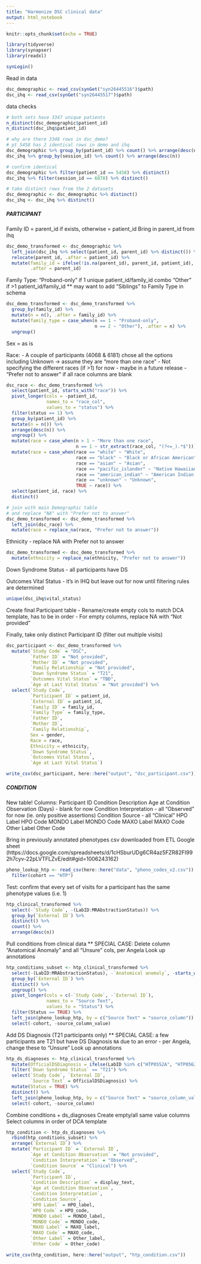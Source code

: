 ```yaml
---
title: "Harmonize DSC clinical data"
output: html_notebook
---
```


```r
knitr::opts_chunk$set(echo = TRUE)

library(tidyverse)
library(synapser)
library(readxl)

synLogin()
```

Read in data
```r
dsc_demographic <- read_csv(synGet("syn26445516")$path)
dsc_ihq <- read_csv(synGet("syn26445517")$path)
```

data checks
```r
# both sets have 3347 unique patients
n_distinct(dsc_demographic$patient_id)
n_distinct(dsc_ihq$patient_id)

# why are there 3348 rows in dsc_demo?
# pt 5458 has 2 identical rows in demo and ihq 
dsc_demographic %>% group_by(patient_id) %>% count() %>% arrange(desc(n))
dsc_ihq %>% group_by(session_id) %>% count() %>% arrange(desc(n))

# confirm identical
dsc_demographic %>% filter(patient_id == 5458) %>% distinct()
dsc_ihq %>% filter(session_id == 6878) %>% distinct()

# take distinct rows from the 2 datasets
dsc_demographic <- dsc_demographic %>% distinct()
dsc_ihq <- dsc_ihq %>% distinct()

```

##### PARTICIPANT

Family ID = parent_id if exists, otherwise = patient_id
Bring in parent_id from ihq
```r
dsc_demo_transformed <- dsc_demographic %>% 
  left_join(dsc_ihq %>% select(patient_id, parent_id) %>% distinct()) %>% 
  relocate(parent_id, .after = patient_id) %>% 
  mutate(family_id = ifelse(!is.na(parent_id), parent_id, patient_id),
         .after = parent_id) 
```

Family Type:
"Proband-only" if 1 unique patient_id/family_id combo
"Other" if >1 patient_id/family_id
** may want to add "Siblings" to Family Type in schema

```r
dsc_demo_transformed <- dsc_demo_transformed %>% 
  group_by(family_id) %>% 
  mutate(n = n(), .after = family_id) %>% 
  mutate(family_type = case_when(n == 1 ~ "Proband-only",
                                 n == 2 ~ "Other"), .after = n) %>% 
  ungroup()
```

Sex = as is

Race:
- A couple of participants (4068 & 6181) chose all the options including Unknown -> assume they are "more than one race"
- Not specifying the different races (if >1) for now - maybe in a future release
- "Prefer not to answer" if all race columns are blank
```r
dsc_race <- dsc_demo_transformed %>% 
  select(patient_id, starts_with("race")) %>% 
  pivot_longer(cols = -patient_id,
               names_to = "race_col",
               values_to = "status") %>%
  filter(status == 1) %>% 
  group_by(patient_id) %>%
  mutate(n = n()) %>% 
  arrange(desc(n)) %>%
  ungroup() %>% 
  mutate(race = case_when(n > 1 ~ "More than one race",
                          n == 1 ~ str_extract(race_col, "(?<=_).*$"))) %>% 
  mutate(race = case_when(race == "white" ~ "White",
                          race == "black" ~ "Black or African American",
                          race == "asian" ~ "Asian",
                          race == "pacific_islander" ~ "Native Hawaiian or Other Pacific Islander",
                          race == "american_indian" ~ "American Indian or Alaska Native",
                          race == "unknown" ~ "Unknown",
                          TRUE ~ race)) %>% 
  select(patient_id, race) %>% 
  distinct()

# join with main Demographic table
# and replace "NA" with "Prefer not to answer"
dsc_demo_transformed <- dsc_demo_transformed %>% 
  left_join(dsc_race) %>% 
  mutate(race = replace_na(race, "Prefer not to answer"))
```

Ethnicity - replace NA with Prefer not to answer

```r
dsc_demo_transformed <- dsc_demo_transformed %>% 
  mutate(ethnicity = replace_na(ethnicity, "Prefer not to answer"))
```

Down Syndrome Status - all participants have DS

Outcomes Vital Status - it's in IHQ but leave out for now until filtering rules are determined
```r

unique(dsc_ihq$vital_status)

```


Create final Participant table - Rename/create empty cols to match DCA template, has to be in order - For empty columns, replace NA with "Not provided"

Finally, take only distinct Participant ID (filter out multiple visits)

```r
dsc_participant <- dsc_demo_transformed %>% 
  mutate(`Study Code` = "DSC",
         `Father ID` = "Not provided",
         `Mother ID` = "Not provided",
         `Family Relationship` = "Not provided",
         `Down Syndrome Status` = "T21",
         `Outcomes Vital Status` = "TBD",
         `Age at Last Vital Status` = "Not provided") %>% 
  select(`Study Code`,
         `Participant ID` = patient_id,
         `External ID` = patient_id,
         `Family ID` = family_id,
         `Family Type` = family_type,
         `Father ID`,
         `Mother ID`,
         `Family Relationship`,
         Sex = gender,
         Race = race,
         Ethnicity = ethnicity,
         `Down Syndrome Status`,
         `Outcomes Vital Status`,
         `Age at Last Vital Status`)
```

```r
write_csv(dsc_participant, here::here("output", "dsc_participant.csv"))
```


##### CONDITION

New table! Columns: 
Participant ID 
Condition Description 
Age at Condition Observation (Days) - blank for now 
Condition Interpretation - all "Observed" for now (ie. only positive assertions) 
Condition Source - all "Clinical" 
HPO Label 
HPO Code 
MONDO Label 
MONDO Code 
MAXO Label 
MAXO Code 
Other Label 
Other Code


Bring in previously annotated phenotypes csv downloaded from ETL Google sheet (https://docs.google.com/spreadsheets/d/1cHSburUDg6CR4az5FZR82FI992h7cyv-22pLVTFLZvE/edit#gid=1006243162)

```r
pheno_lookup_htp <- read_csv(here::here("data", "pheno_codes_v2.csv")) %>% 
  filter(cohort == "HTP")
```


Test: confirm that every set of visits for a participant has the same phenotype values (i.e. 1)
```r
htp_clinical_transformed %>% 
  select(-`Study Code`, -(LabID:MRAbstractionStatus)) %>% 
  group_by(`External ID`) %>% 
  distinct() %>% 
  count() %>% 
  arrange(desc(n))
```


Pull conditions from clinical data
** SPECIAL CASE: Delete column "Anatomical Anomaly" and all "Unsure" cols, per Angela
Look up annotations
```r
htp_conditions_subset <- htp_clinical_transformed %>% 
  select(-(LabID:MRAbstractionStatus), -`Anatomical anomaly`, -starts_with("Unsure")) %>%
  group_by(`External ID`) %>% 
  distinct() %>% 
  ungroup() %>% 
  pivot_longer(cols = c(-`Study Code`, -`External ID`), 
               names_to = "Source Text",
               values_to = "Status") %>%
  filter(Status == TRUE) %>% 
  left_join(pheno_lookup_htp, by = c("Source Text" = "source_column")) %>% 
  select(-cohort, -source_column_value)

```

Add DS Diagnosis (T21 participants only)
** SPECIAL CASE: a few participants are T21 but have DS Diagnosis `NA` due to an error - per Angela, change these to "Unsure"
Look up annotations

```r
htp_ds_diagnoses <- htp_clinical_transformed %>% 
  mutate(OfficialDSDiagnosis = ifelse(LabID %in% c("HTP0552A", "HTP0562A", "HTP0568A", "HTP0580A", "HTP0634A", "HTP0639A", "HTP0697A"), "Unsure", OfficialDSDiagnosis)) %>% 
  filter(`Down Syndrome Status` == "T21") %>% 
  select(`Study Code`, `External ID`,
         `Source Text` = OfficialDSDiagnosis) %>% 
  mutate(Status = TRUE) %>% 
  distinct() %>% 
  left_join(pheno_lookup_htp, by = c("Source Text" = "source_column_value")) %>% 
  select(-cohort, -source_column)
```


Combine conditions + ds_diagnoses
Create empty/all same value columns
Select columns in order of DCA template
```r
htp_condition <- htp_ds_diagnoses %>% 
  rbind(htp_conditions_subset) %>% 
  arrange(`External ID`) %>% 
  mutate(`Participant ID` = `External ID`,
         `Age at Condition Observation` = "Not provided",
         `Condition Interpretation` = "Observed",
         `Condition Source` = "Clinical") %>% 
  select(`Study Code`,
         `Participant ID`,
         `Condition Description` = display_text,
         `Age at Condition Observation`,
         `Condition Interpretation`,
         `Condition Source`,
         `HPO Label` = HPO_label,
         `HPO Code` = HPO_code,
         `MONDO Label` = MONDO_label,
         `MONDO Code` = MONDO_code,
         `MAXO Label` = MAXO_label,
         `MAXO Code` = MAXO_code,
         `Other Label` = Other_label,
         `Other Code` = Other_code)
```

```r
write_csv(htp_condition, here::here("output", "htp_condition.csv"))
```
